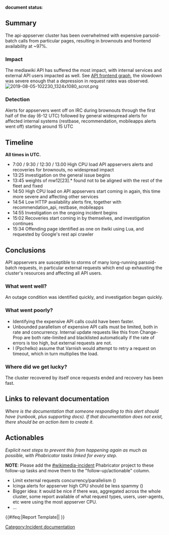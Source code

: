 '''document status''': {{irdoc-final}}

== Summary ==
The api-appserver cluster has been overwhelmed with expensive parsoid-batch calls from particular pages, resulting in brownouts and frontend availability at ~97%.

=== Impact ===
The mediawiki API has suffered the most impact, with internal services and external API users impacted as well. See [https://grafana.wikimedia.org/d/000000202/api-frontend-summary?orgId=1&from=1564756694178&to=1564759817502 API frontend graph], the slowdown was severe enough that a depression in request rates was observed.
[[File:2019-08-05-102230 1324x1080 scrot.png|thumb]]
<br />

=== Detection ===
Alerts for appservers went off on IRC during brownouts through the first half of the day (6-12 UTC) followed by general widespread alerts for affected internal systems (restbase, recommendation, mobileapps alerts went off) starting around 15 UTC

== Timeline ==

'''All times in UTC.'''

* 7:00 / 9:30 / 12:30 / 13.00 High CPU load API appservers alerts and recoveries for brownouts, no widespread impact
* 13:25 investigation on the general issue begins
* 13:45 weights of mw12[23].* found not to be aligned with the rest of the fleet and fixed
* 14:50 High CPU load on API appservers start coming in again, this time more severe and affecting other services
* 14:54 Low HTTP availability alerts fire, together with recommendation_api, restbase, mobileapps
* 14:55 Investigation on the ongoing incident begins
* 15:02 Recoveries start coming in by themselves, and investigation continues
* 15:34 Offending page identified as one on itwiki using Lua, and requested by Google's rest api crawler

== Conclusions ==
API appservers are susceptible to storms of many long-running parsoid-batch requests, in particular external requests which end up exhausting the cluster's resources and affecting all API users.

=== What went well? ===
An outage condition was identified quickly, and investigation began quickly.

=== What went poorly? ===
* Identifying the expensive API calls could have been faster.
* Unbounded parallelism of expensive API calls must be limited, both in rate and concurrency. Internal update requests like this from Change-Prop are both rate-limited and blacklisted automatically if the rate of errors is too high, but external requests are not.
* I (Ppchelko) assume that Varnish would attempt to retry a request on timeout, which in turn multiplies the load.

=== Where did we get lucky? ===
The cluster recovered by itself once requests ended and recovery has been fast.

== Links to relevant documentation ==
''Where is the documentation that someone responding to this alert should have (runbook, plus supporting docs). If that documentation does not exist, there should be an action item to create it.''

== Actionables ==
''Explicit next steps to prevent this from happening again as much as possible, with Phabricator tasks linked for every step.''

'''NOTE''': Please add the [[phab:tag/wikimedia-incident/|#wikimedia-incident]] Phabricator project to these follow-up tasks and move them to the "follow-up/actionable" column.
* Limit external requests concurrency/parallelism ({{Bug|T167906}})
* Icinga alerts for appserver high CPU should be less spammy ({{Bug|T228878}})
* Bigger idea: it would be nice if there was, aggregated across the whole cluster, some report available of what request types, users, user-agents, etc were using the most appserver CPU.
* …

{{#ifeq:{{SUBPAGENAME}}|Report Template||
[[Category:Incident documentation]]
}}
